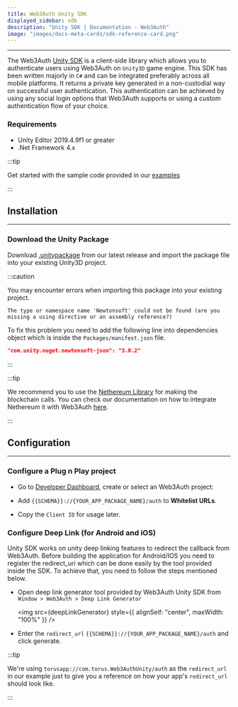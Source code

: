 ```yaml
---
title: Web3Auth Unity SDK
displayed_sidebar: sdk
description: "Unity SDK | Documentation - Web3Auth"
image: "images/docs-meta-cards/sdk-reference-card.png"
---
```



---

The Web3Auth [Unity SDK](https://github.com/Web3Auth/web3auth-unity-sdk) is a client-side library which allows you to authenticate users using
Web3Auth on `Unity3D` game engine. This SDK has been written majorly in `C#` and can be integrated preferably across all mobile platforms. It returns
a private key generated in a non-custodial way on successful user authentication. This authentication can be achieved by using any social login
options that Web3Auth supports or using a custom authentication flow of your choice.

### Requirements

- Unity Editor 2019.4.9f1 or greater
- .Net Framework 4.x

:::tip

Get started with the sample code provided in our [examples](/examples?product=Plug+and+Play&sdk=Plug+and+Play+Unity+SDK)

:::

## Installation

---

### Download the Unity Package

Download [.unitypackage](https://github.com/Web3Auth/web3auth-unity-sdk/releases/tag/Web3Auth-Unity-SDK) from our latest release and import the
package file into your existing Unity3D project.

:::caution

You may encounter errors when importing this package into your existing project.

`The type or namespace name 'Newtonsoft' could not be found (are you missing a using directive or an assembly reference?)`

To fix this problem you need to add the following line into dependencies object which is inside the `Packages/manifest.json` file.

```json title="/Packages/manifest.json"
"com.unity.nuget.newtonsoft-json": "3.0.2"
```

:::

:::tip

We recommend you to use the [Nethereum Library](https://docs.nethereum.com/en/latest/unity3d-introduction/) for making the blockchain calls. You can
check our documentation on how to integrate Nethereum it with Web3Auth [here](/connect-blockchain/ethereum/unity).

:::

## Configuration

---

### Configure a Plug n Play project

- Go to [Developer Dashboard](https://dashboard.web3auth.io/), create or select an Web3Auth project:

- Add `{{SCHEMA}}://{YOUR_APP_PACKAGE_NAME}/auth` to **Whitelist URLs**.

- Copy the `Client ID` for usage later.

### Configure Deep Link (for Android and iOS)

Unity SDK works on unity deep linking features to redirect the callback from Web3Auth. Before building the application for Android/IOS you need to
register the redirect_uri which can be done easily by the tool provided inside the SDK. To achieve that, you need to follow the steps mentioned below.

- Open deep link generator tool provided by Web3Auth Unity SDK from `Window > Web3Auth > Deep Link Generator`

  <img src={deepLinkGenerator} style={{ alignSelf: "center", maxWidth: "100%" }} />

- Enter the `redirect_url` `{{SCHEMA}}://{YOUR_APP_PACKAGE_NAME}/auth` and click generate.

:::tip

We're using `torusapp://com.torus.Web3AuthUnity/auth` as the `redirect_url` in our example just to give you a reference on how your app's
`redirect_url` should look like.

:::

